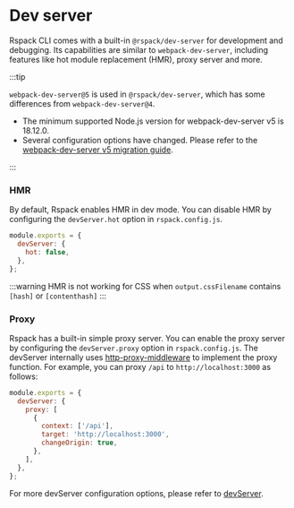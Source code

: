 # Dev server

Rspack CLI comes with a built-in `@rspack/dev-server` for development and debugging. Its capabilities are similar to `webpack-dev-server`, including features like hot module replacement (HMR), proxy server and more.

:::tip

`webpack-dev-server@5` is used in `@rspack/dev-server`, which has some differences from `webpack-dev-server@4`.

- The minimum supported Node.js version for webpack-dev-server v5 is 18.12.0.
- Several configuration options have changed. Please refer to the [webpack-dev-server v5 migration guide](https://github.com/webpack/webpack-dev-server/blob/master/migration-v5.md).

:::

### HMR

By default, Rspack enables HMR in dev mode. You can disable HMR by configuring the `devServer.hot` option in `rspack.config.js`.

```js
module.exports = {
  devServer: {
    hot: false,
  },
};
```

:::warning
HMR is not working for CSS when `output.cssFilename` contains `[hash]` or `[contenthash]`
:::

### Proxy

Rspack has a built-in simple proxy server. You can enable the proxy server by configuring the `devServer.proxy` option in `rspack.config.js`. The devServer internally uses [http-proxy-middleware](https://github.com/chimurai/http-proxy-middleware) to implement the proxy function. For example, you can proxy `/api` to `http://localhost:3000` as follows:

```js
module.exports = {
  devServer: {
    proxy: [
      {
        context: ['/api'],
        target: 'http://localhost:3000',
        changeOrigin: true,
      },
    ],
  },
};
```

For more devServer configuration options, please refer to [devServer](/config/dev-server.html).
